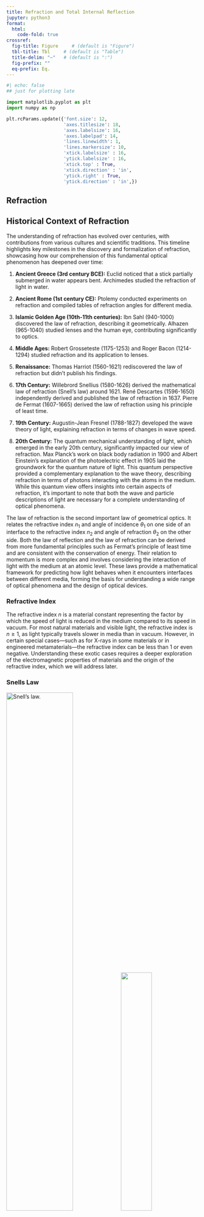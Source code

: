 ```yaml
---
title: Refraction and Total Internal Reflection
jupyter: python3
format:
  html:
    code-fold: true
crossref:
  fig-title: Figure     # (default is "Figure")
  tbl-title: Tbl     # (default is "Table")
  title-delim: "—"   # (default is ":")
  fig-prefix: ""
  eq-prefix: Eq.
---
```


```python
#| echo: false
## just for plotting late

import matplotlib.pyplot as plt
import numpy as np

plt.rcParams.update({'font.size': 12,
                     'axes.titlesize': 18,
                     'axes.labelsize': 16,
                     'axes.labelpad': 14,
                     'lines.linewidth': 1,
                     'lines.markersize': 10,
                     'xtick.labelsize' : 16,
                     'ytick.labelsize' : 16,
                     'xtick.top' : True,
                     'xtick.direction' : 'in',
                     'ytick.right' : True,
                     'ytick.direction' : 'in',})
```

## Refraction

::: {.callout-note collapse="true"}
## Historical Context of Refraction

The understanding of refraction has evolved over centuries, with contributions from various cultures and scientific traditions. This timeline highlights key milestones in the discovery and formalization of refraction, showcasing how our comprehension of this fundamental optical phenomenon has deepened over time:

1. **Ancient Greece (3rd century BCE):** Euclid noticed that a stick partially submerged in water appears bent. Archimedes studied the refraction of light in water.

2. **Ancient Rome (1st century CE):** Ptolemy conducted experiments on refraction and compiled tables of refraction angles for different media.

3. **Islamic Golden Age (10th-11th centuries):** Ibn Sahl (940-1000) discovered the law of refraction, describing it geometrically. Alhazen (965-1040) studied lenses and the human eye, contributing significantly to optics.

4. **Middle Ages:** Robert Grosseteste (1175-1253) and Roger Bacon (1214-1294) studied refraction and its application to lenses.

5. **Renaissance:** Thomas Harriot (1560-1621) rediscovered the law of refraction but didn't publish his findings.

6. **17th Century:** Willebrord Snellius (1580-1626) derived the mathematical law of refraction (Snell's law) around 1621. René Descartes (1596-1650) independently derived and published the law of refraction in 1637. Pierre de Fermat (1607-1665) derived the law of refraction using his principle of least time.

7. **19th Century:** Augustin-Jean Fresnel (1788-1827) developed the wave theory of light, explaining refraction in terms of changes in wave speed.

8. **20th Century:** The quantum mechanical understanding of light, which emerged in the early 20th century, significantly impacted our view of refraction. Max Planck's work on black body radiation in 1900 and Albert Einstein's explanation of the photoelectric effect in 1905 laid the groundwork for the quantum nature of light. This quantum perspective provided a complementary explanation to the wave theory, describing refraction in terms of photons interacting with the atoms in the medium. While this quantum view offers insights into certain aspects of refraction, it's important to note that both the wave and particle descriptions of light are necessary for a complete understanding of optical phenomena.
:::

The law of refraction is the second important law of geometrical optics. It relates the refractive index $n_1$ and angle of incidence $\theta_1$ on one side of an interface to the refractive index $n_2$ and angle of refraction $\theta_2$ on the other side. Both the law of reflection and the law of refraction can be derived from more fundamental principles such as Fermat's principle of least time and are consistent with the conservation of energy. Their relation to momentum is more complex and involves considering the interaction of light with the medium at an atomic level. These laws provide a mathematical framework for predicting how light behaves when it encounters interfaces between different media, forming the basis for understanding a wide range of optical phenomena and the design of optical devices.

### Refractive Index

The refractive index $n$ is a material constant representing the factor by which the speed of light is reduced in the medium compared to its speed in vacuum. For most natural materials and visible light, the refractive index is $n \ge 1$, as light typically travels slower in media than in vacuum. However, in certain special cases—such as for X-rays in some materials or in engineered metamaterials—the refractive index can be less than 1 or even negative. Understanding these exotic cases requires a deeper exploration of the electromagnetic properties of materials and the origin of the refractive index, which we will address later.

### Snells Law

![Snell's law.](../assets/images/reflection/snell.png){width=59%} ![](../assets/images/reflection/refraction_law.png){width=40% fig-align="center"}

::: {.callout-tip}
## Law of Refraction (Snell's Law)

The law of refraction (Snell's law) is given for the above sketch by the equation:

$$
n_1 \sin(\theta_1)=n_2 \sin(\theta_2)
$$
:::

You can explore the law of refraction using the interactive visualization below. The visualization shows a light ray incident on an interface between two media with different refractive indices. You can adjust the angle of incidence and the refractive index of the first medium to see how the angle of refraction changes according to Snell's law.

```{=html}
<div style="display: flex; justify-content: center; align-items: center; flex-direction: column;">
<div id="snells-law-viz"></div>
<p><input type="range" id="angle-slider" min="0" max="90" value="45" step="1">
Incident Angle: <span id="angle-value">45</span>°</p>
<p><input type="range" id="index1-slider" min="1.0" max="2.0" value="1.0" step="0.1">
Refractive Index n₁: <span id="index1-value">1.0</span></p>
<p><input type="range" id="index2-slider" min="1.0" max="2.0" value="1.5" step="0.1">
Refractive Index n₂: <span id="index2-value">1.5</span></p>
</div>
<script src="https://d3js.org/d3.v7.min.js"></script>

<script>
document.addEventListener('DOMContentLoaded', (event) => {
  // Set up the SVG
  const svg = d3.select("#snells-law-viz")
    .append("svg")
    .attr("width", 350)
    .attr("height", 350)
    .style("border", "1px solid #000000");

  const width = 350;
  const height = 350;

  // Define constants and initial values
  let n1 = 1.0;
  let n2 = 1.5;
  let angle = 45;

  // Create a group for the visualization
  const g = svg.append("g")
    .attr("transform", `translate(${width/2}, ${height/2})`);

  // Add the interface line
  g.append("line")
    .attr("x1", -width/2)
    .attr("y1", 0)
    .attr("x2", width/2)
    .attr("y2", 0)
    .attr("stroke", "black");

  g.append("line")
    .attr("x1", 0)
    .attr("y1", -height/2)
    .attr("x2", 0)
    .attr("y2", height/2)
    .attr("stroke", "black")
    .attr("stroke-dasharray", "5,5");

  const n2Label = g.append("text")
    .attr("x", 100)
    .attr("y", -10);

  const incidentRay = g.append("line")
    .attr("stroke", "red")
    .attr("stroke-width", 2);

  const refractedRay = g.append("line")
    .attr("stroke", "blue")
    .attr("stroke-width", 2);

  const incidentAngleLabel = g.append("text")
    .attr("x", 10)
    .attr("y", -10);

  const refractedAngleLabel = g.append("text")
    .attr("x", 10)
    .attr("y", 20);

  const n1Label = g.append("text")
    .attr("x", 100)
    .attr("y", 20);

  function updateViz(angle, n1, n2) {
    const theta1 = angle * Math.PI / 180; // Convert angle to radians

    const thetaC = Math.asin(n2 / n1);

    let theta2;
    let isTotalInternalReflection = false;

    // Check for total internal reflection
    if (theta1 > thetaC) {
        theta2 = -theta1; // Reflect the angle
        isTotalInternalReflection = true;
    } else {
        theta2 = Math.asin((n1 * Math.sin(theta1)) / n2);
    }

    incidentRay
      .attr("x1", 0)
      .attr("y1", 0)
      .attr("x2", -150 * Math.sin(theta1))
      .attr("y2", 150 * Math.cos(theta1));

    if (isTotalInternalReflection) {
        refractedRay
          .attr("x1", 0)
          .attr("y1", 0)
          .attr("x2", -150 * Math.sin(theta2))
          .attr("y2", 150 * Math.cos(theta2));
    } else {
        refractedRay
          .attr("x1", 0)
          .attr("y1", 0)
          .attr("x2", 150 * Math.sin(theta2))
          .attr("y2", -150 * Math.cos(theta2));
    }

    n1Label.text(`n₁ = ${n1.toFixed(1)}`);
    n2Label.text(`n₂ = ${n2.toFixed(1)}`);

    incidentAngleLabel
        .text(`θ₁ = ${((theta1 * 180) / Math.PI).toFixed(1)}°`)
        .attr("transform", `translate(${-150}, 150)`);

    refractedAngleLabel
        .text(`θ₂ = ${(theta2 * 180 / Math.PI).toFixed(1)}°`)
        .attr("transform", `translate(75,-175)`);
  }

  updateViz(angle, n1, n2);

  d3.select("#angle-slider").on("input", function() {
    angle = +this.value;
    d3.select("#angle-value").text(angle);
    updateViz(angle, n1, n2);
  });

  d3.select("#index1-slider").on("input", function() {
    n1 = +this.value;
    d3.select("#index1-value").text(n1.toFixed(1));
    updateViz(angle, n1, n2);
  });

  d3.select("#index2-slider").on("input", function() {
    n2 = +this.value;
    d3.select("#index2-value").text(n2.toFixed(1));
    updateViz(angle, n1, n2);
  });
});
</script>
```

Snell's law leads to some general patterns in the behavior of light rays at interfaces, which are worth remembering. Consider these two cases:

1. When light moves from a medium with lower refractive index to one with higher refractive index ($n_1 < n_2$):
   - The refracted ray bends towards the normal (optical axis)
   - The angle of refraction is smaller than the angle of incidence ($\theta_2 < \theta_1$)

2. When light moves from a medium with higher refractive index to one with lower refractive index ($n_1 > n_2$):
   - The refracted ray bends away from the normal (optical axis)
   - The angle of refraction is larger than the angle of incidence ($\theta_2 > \theta_1$)

Figure @fig-snells-combinations illustrates these principles with three plots showing how the refracted angle changes with the incident angle for two common interface scenarios: glass-to-air and air-to-glass. These plots clearly demonstrate the different behaviors described above.

<!--
![Snell's law for different combinations of refractive indices. The plots show the relationship between incident angle ($\theta_1$) and refracted angle ($\theta_2$) for three scenarios: (a) light passing from air to glass, (b) light passing from glass to air, and (c) a comparison of both cases. Note how the curves differ when light moves into a medium with higher refractive index versus a lower refractive index.](../assets/images/reflection/angles.png){#fig-snells-combinations width=60% fig-align="center"}
 -->


```python
#| code-fold: true
#| label: fig-snells-combinations
#| fig-cap: "Snell's law for different combinations of refractive indices. The plots show the relationship between incident angle ($\\theta_1$) and refracted angle ($\\theta_2$) for three scenarios: (a) light passing from air to glass, (b) light passing from glass to air, and (c) a comparison of both cases. Note how the curves differ when light moves into a medium with higher refractive index versus a lower refractive index."

def snell(n1, n2, theta1):
    sin_theta2 = n1 * np.sin(theta1) / n2
    theta2 = np.arcsin(np.clip(sin_theta2, -1, 1))
    theta2[sin_theta2 > 1] = np.nan
    return theta2

fig, ax = plt.subplots(figsize=(4, 4))

theta1 = np.linspace(0, np.pi/2, 1000)

theta2_1_to_1_5 = snell(1.0, 1.5, theta1)
theta2_1_5_to_1 = snell(1.5, 1.0, theta1)
theta2_1_to_1 = snell(1.0, 1.0, theta1)

ax.plot(np.degrees(theta1), np.degrees(theta2_1_to_1_5), color='blue')
ax.plot(np.degrees(theta1), np.degrees(theta2_1_5_to_1), color='red')
ax.plot(np.degrees(theta1), np.degrees(theta2_1_to_1), color='green', linestyle='--')

ax.set_xlabel(r'$\theta_1$ [°]')
ax.set_ylabel(r'$\theta_2$ [°]')
ax.set_xlim(0, 90)
ax.set_ylim(0, 90)

ax.plot([0, 90], [0, 90], color='gray', linestyle=':', label='y=x')

ax.annotate(r'$\frac{n_2}{n_1}=1.5$', xy=(60, 35), xytext=(50, 20),
            arrowprops=dict(arrowstyle='->'), color='blue')
ax.annotate(r'$\frac{n_1}{n_2}=1.5$', xy=(30, 50), xytext=(10, 70),
            arrowprops=dict(arrowstyle='->'), color='red')
ax.annotate(r'$\frac{n_2}{n_1}=1$', xy=(45, 45), xytext=(65, 50),
            arrowprops=dict(arrowstyle='->'), color='green')

plt.tight_layout()
plt.show()
```

### Total Internal Reflection

The above diagram reveals a special case occurring when $n_1 > n_2$. Under these conditions, we can increase the incident angle $\theta_1$ until the outgoing angle reaches $\theta_2 = \frac{\pi}{2}$. At this point, the refracted ray would be traveling along the interface between the two media. For any incident angle $\theta_1$ larger than this critical angle, there is no refracted ray at all; instead, we observe only a reflected ray. This phenomenon, known as **total internal reflection**, occurs despite the fact that the material with refractive index $n_2$ is completely transparent.

Let's formalize this concept mathematically. Using Snell's law and setting $\theta_2 = \frac{\pi}{2}$, we obtain the equation for the critical angle $\theta_c$:

$$\theta_1 = \theta_c = \sin^{-1}\left(\frac{n_2}{n_1}\right)$$

Note that the $\sin^{-1}()$ function requires an argument $\le 1$, which is why this phenomenon only occurs when $n_2 < n_1$.

It's important to understand that during total internal reflection, all of the light energy is reflected back into the first medium, hence the term 'total'. However, electromagnetic optics reveals an interesting subtlety: an evanescent wave penetrates a short distance into the second medium, though it doesn't propagate energy across the boundary.

When the incident angle exceeds the critical angle, Snell's law as we've written it no longer applies. Instead, we observe perfect reflection, where the angle of reflection equals the angle of incidence, just as in regular reflection from a mirror. This reflection occurs without any loss of energy to the second medium, making it an extremely efficient process.


![Total internal reflection.](../assets/images/reflection/tir.png){#fig-total-internal-reflection width=50%} ![](../assets/images/reflection/tir_disk.png){width=49% fig-align="center"}

::: {.callout-tip}
## Total Internal Reflection

Total internal reflection occurs when light is passing from higher refractive index to lower refractive index materials for incidence angle larger than a critical angle

$$
\theta_c=\sin^{-1}\left (\frac{n_2}{n_1}\right )
$$
:::


We can demonstrate total internal reflection very easily with a water basin, for example, where we couple in light from a laser from the side.

![Total internal reflection at a water/air interface.](../assets/images/reflection/basin_tir.png){#fig-water-air-interface width=59%} ![](../assets/images/reflection/tir_basin.png){width=40% fig-align="center"}


But you could try that yourself also in the bath tub diving below the water surface.

Total internal reflection has numerous practical applications:

1. Fiber optic communications: Light signals can travel long distances with minimal loss through optical fibers.
2. Optical instruments: Prisms in binoculars and telescopes use total internal reflection to manipulate light paths.
3. Gemstones: The sparkle of diamonds is enhanced by total internal reflection trapping light within the stone.
4. Medical endoscopes: Total internal reflection helps guide light through flexible tubes for internal imaging.

**Optical Fibers and Total Internal Reflection**

Total internal reflection plays a crucial role in modern telecommunications, particularly in optical fibers, which are also part of many experimental setups. These fibers are essentially ultra-thin glass wires, ranging in diameter from a few micrometers to several hundred micrometers, designed to transport light over long distances with minimal loss.

The structure of an optical fiber is key to its function:

1. Core: A central glass core with a refractive index $n_1$
2. Cladding: A surrounding layer with a slightly lower refractive index $n_2$

This difference in refractive indices is what allows total internal reflection to occur within the fiber.

![Total internal reflection in an optical fiber and a glass rod.](../assets/images/reflection/fiber.png){#fig-optical-fiber width=59%} ![](../assets/images/reflection/tir_rod.png){width=40% fig-align="center"}

For light to propagate effectively through the fiber, it must enter at an angle that ensures total internal reflection at the core-cladding interface. This leads to the concept of the acceptance angle, $\theta_a$, which is the maximum angle at which light can enter the fiber and still undergo total internal reflection.

To characterize this acceptance angle, optical engineers use a parameter called the **Numerical Aperture (NA)**.

::: {.callout-tip}
## Numerical Aperture
The Numerical Aperture of a fiber is defined as the sine of the maximum acceptance angle:

\begin{equation}
NA = \sin(\theta_a) = \sqrt{n_1^2 - n_2^2}
\end{equation}
:::

This equation relates the NA directly to the refractive indices of the core and cladding. The derivation of this formula involves applying Snell's law at the air-fiber interface and at the core-cladding interface, then using the condition for total internal reflection.

In practice, typical values for the refractive indices might be $n_1 = 1.475$ for the core and $n_2 = 1.46$ for the cladding. Plugging these into our equation:

\begin{equation}
NA = \sqrt{1.475^2 - 1.46^2} \approx 0.2
\end{equation}

This means that light entering the fiber within a cone of about 11.5° (arcsin(0.2)) from the fiber's axis will be transmitted through the fiber via total internal reflection.

The NA is an important parameter in fiber optic design:

1. It determines the light-gathering ability of the fiber.
2. It affects the fiber's bandwidth and its susceptibility to certain types of signal distortion.
3. It influences how easily the fiber can be coupled to light sources and other fibers.

Optical fibers come in various types, each optimized for different applications. Some fibers are designed to transmit light over long distances with minimal loss, while others are engineered for specific wavelengths or to guide light in unusual ways. The figure below shows a few examples of optical fiber types.

![Rendering of different optical fibers types (from left to right): Hollow core optical fiber, hollow core bragg fiber, photonic crystal fiber, conventional fiber](img/fibers.png){#fig-optical-fiber width=100%}


### Fermat's Principle for Inhomogeneous Media

While before we have considered Fermat's principle for the special case of refraction and light propagation in a homogeneous medium, we can define a more general version of it correponding to the following situation also involving an inhomogeneous refractive index $n(\vec{r})$.

![Sketch for a general description of Fermat's principle](../assets/images/reflection/fermat_general.png){#fig-fermat-general width="40%"}

For this general scenario of light traveling along a path, we can define an optical path length (OPL) as

\begin{equation}
\text{OPL} = \int\limits_{A}^{C} n(\mathbf{r}) \mathrm ds=0,
\end{equation}

with a varying refractive index $n(\mathbf{r})$. Fermat's Principle states that the actual path taken by the light makes the OPL stationary:

$$
\delta \left( \int_A^B n(\mathbf{r}) \, ds \right) = 0
$$

Using the calculus of variations, this leads to the Euler-Lagrange equation for the path of light. In Cartesian coordinates, if the path is parameterized by $\mathbf{r}(s) = (x(s), y(s), z(s))$, the Euler-Lagrange equations become:

$$
\frac{d}{ds} \left( n \frac{d\mathbf{r}}{ds} \right) = \nabla n
$$

where $\nabla n$ is the gradient of the refractive index. This equation describes how the light ray bends in response to changes in the refractive index of the medium.

Fermat's Principle is a cornerstone of geometrical optics and has applications in designing optical systems, understanding mirages, and analyzing the behavior of light in various media.


::: {.callout-tip collapse="true"}
### Fermat's Principle and Snells Law

We would like to apply Fermat's principle to derive Snell's law, which is a more lengthy calculation.  To do this, we consider a light ray traveling from point $A$ in medium 1 (with refractive index $n_1$) to point $C$ in medium 2 (with refractive index $n_2$), crossing the interface at point $B$. Let the coordinates of points $A$, $B$, and $C$ be $(x_A, y_A)$, $(x_B, y_B)$, and $(x_C, y_C)$, respectively. Assume the interface between the two media is at $y = y_B$. The optical path length (OPL) is given by:

$$
\delta \int_{A}^{C} n(\vec{r}) \, ds = 0,
$$

where $n(\vec{r})$ is the refractive index at position $\vec{r}$, and $ds$ is an infinitesimal element of the path.

Consider a light ray traveling from point $A$ in medium 1 (with refractive index $n_1$) to point $C$ in medium 2 (with refractive index $n_2$), crossing the interface at point $B$. Let the coordinates of points $A$, $B$, and $C$ be $(x_A, y_A)$, $(x_B, y_B)$, and $(x_C, y_C)$, respectively. Assume the interface between the two media is at $y = y_B$.

#### Optical Path Length

The optical path length (OPL) is given by:

$$
\text{OPL} = n_1 \int_{A}^{B} ds_1 + n_2 \int_{B}^{C} ds_2,
$$

where $ds_1$ and $ds_2$ are the infinitesimal path lengths in media 1 and 2, respectively.

#### Path Lengths

The path lengths $ds_1$ and $ds_2$ can be expressed in terms of the coordinates:

$$
ds_1 = \sqrt{(dx_1)^2 + (dy_1)^2}, \quad ds_2 = \sqrt{(dx_2)^2 + (dy_2)^2}.
$$

Since the interface is at $y = y_B$, we have $dy_1 = y_B - y_A$ and $dy_2 = y_C - y_B$. The total optical path length is:

$$
\text{OPL} = n_1 \sqrt{(x_B - x_A)^2 + (y_B - y_A)^2} + n_2 \sqrt{(x_C - x_B)^2 + (y_C - y_B)^2}.
$$

#### Applying Fermat's Principle

To find the stationary path, we take the variation of the OPL with respect to $x_B$:

$$
\delta \text{OPL} = \delta \left[ n_1 \sqrt{(x_B - x_A)^2 + (y_B - y_A)^2} + n_2 \sqrt{(x_C - x_B)^2 + (y_C - y_B)^2} \right] = 0.
$$

Taking the derivative with respect to $x_B$:

$$
\frac{\partial}{\partial x_B} \left[ n_1 \sqrt{(x_B - x_A)^2 + (y_B - y_A)^2} + n_2 \sqrt{(x_C - x_B)^2 + (y_C - y_B)^2} \right] = 0.
$$

#### Differentiating

Differentiating each term separately:

$$
n_1 \frac{\partial}{\partial x_B} \sqrt{(x_B - x_A)^2 + (y_B - y_A)^2} + n_2 \frac{\partial}{\partial x_B} \sqrt{(x_C - x_B)^2 + (y_C - y_B)^2} = 0.
$$

Using the chain rule:

$$
n_1 \frac{x_B - x_A}{\sqrt{(x_B - x_A)^2 + (y_B - y_A)^2}} + n_2 \frac{x_B - x_C}{\sqrt{(x_C - x_B)^2 + (y_C - y_B)^2}} = 0.
$$

#### Simplifying

Let $\theta_1$ be the angle of incidence and $\theta_2$ be the angle of refraction. Then:

$$
\sin \theta_1 = \frac{x_B - x_A}{\sqrt{(x_B - x_A)^2 + (y_B - y_A)^2}}, \quad \sin \theta_2 = \frac{x_C - x_B}{\sqrt{(x_C - x_B)^2 + (y_C - y_B)^2}}.
$$

Substituting these into the equation:

$$
n_1 \sin \theta_1 + n_2 \sin \theta_2 = 0.
$$

Since $\sin \theta_2$ is in the opposite direction, we have:

$$
n_1 \sin \theta_1 = n_2 \sin \theta_2.
$$

This is Snell's law, which describes the relationship between the angles of incidence and refraction when light passes from one medium to another.

#### Conclusion

By applying Fermat's principle and taking the variation of the optical path length, we have derived Snell's law:

$$
n_1 \sin \theta_1 = n_2 \sin \theta_2.
$$

This demonstrates how the principle of least time leads to the well-known law of refraction in optics.
:::

::: {.callout-tip collapse="true"}
#### Example: Light in a Graded-Index Medium

Consider a medium where the refractive index varies with height $y$ as $n(y) = n_0 (1 - \frac{\alpha^2}{2 n_0} y^2)$. The path of light in such a medium can be found by using Fermat's principle in differential form:

$$
\frac{d}{ds}\left (n(\textbf{r})\frac{d\textbf{r}}{ds}\right)=\nabla n(\textbf{r})
$$

Typically, this requires to express the coordinates in terms of a parameter, such as $x(s)$ and $y(s)$, and then solve the differential equation. The solution will give the path of light in the medium. This is difficult and commonly done numerically. In paraxial optics, when the light is propagating roughly in the direction of $z$, the differential element $ds$ can be approximated as $dz$ since then

$$
ds=dz\sqrt{1+\left (\frac{dy}{dz}\right )^2+\left (\frac{dx}{dz}\right)^2}\approx dz
$$

which yields

$$
\frac{d}{dz}\left (n\frac{dx}{dz}\right)\approx \frac{dn}{dx}
$$

and

$$
\frac{d}{dz}\left (n\frac{dy}{dz}\right )\approx \frac{dn}{dy}
$$

This readily yields the path of light in a homogeneous medium, where $n$ is constant.  In this case we have

$$
\frac{d^2 x}{dz^2}=\frac{d^2 y}{dz^2}=0
$$

which is true for a straight line. In a graded-index medium, the path of light can be found by solving the differential equation

$$
\frac{d^2 y}{dz^2}=-\alpha^2 y
$$

which is reminiscent of the equation of motion of a harmonic oscillator.
The solution is therefore an oscillating function

$$
y(z)=y_0\cos(\alpha z)+\frac{\theta_0}{\alpha}\sin(\alpha z  )
$$

where the angle $\theta_0$ is the initial angle of the light ray with respect to the $z$ axis. This solution describes the path of light in a graded-index medium.
:::


::: {.callout-tip collapse="true"}
## Fermats's Principle in Integral and Differential Form


We have described Fermat't principle in an integral form specifiying the optical path length $S$ as

$$
OPL=\int n(\textbf{r})ds
$$

The path length $ds$ can be given in terms of two coordinates $x_1$ and $x_2$ parametrized by $\lambda$ such that

$$
ds=\sqrt{\dot{x}_1^{2}+\dot{x}_2^{2}}d\lambda
$$

where $\dot{x}_1=\frac{dx_{1}}{d\lambda}$. We can therefore write Fermat's principle as


$$
\delta OPL=\int\left[\left(\frac{\partial n}{\partial x_i} \delta x_i\right) \sqrt{\dot{x}_1^2+\dot{x}_2^2}+n \frac{1}{\sqrt{\dot{x}_1^2+\dot{x}_2^2}} \dot{x}_i \delta \dot{x}_i\right] d \lambda = 0
$$


To evaluate this integral we would like to integrate by parts. We can write the integrand as
$$
u = n \frac{1}{\sqrt{\dot{x}_1^2+\dot{x}_2^2}} \dot{x}_i
$$

and

$$
dv = \delta \dot{x}_i d\lambda
$$

We can now calculate $du$ and $v$ and obtain

$$
du = \frac{d}{d\lambda}\left[n \frac{1}{\sqrt{\dot{x}_1^2+\dot{x}_2^2}} \dot{x}_i\right] d\lambda
$$

and

$$
v = \delta x_i
$$

With these expressions we can now apply the integration by parts formula $\int u dv = uv - \int v du$, we get:

$$
\int n \frac{1}{\sqrt{\dot{x}_1^2+\dot{x}_2^2}} \dot{x}_i \delta \dot{x}_i d\lambda = \left[n \frac{1}{\sqrt{\dot{x}_1^2+\dot{x}_2^2}} \dot{x}_i \delta x_i\right]|_{\lambda_1}^{\lambda_2} - \int \delta x_i \frac{d}{d\lambda}\left[n \frac{1}{\sqrt{\dot{x}_1^2+\dot{x}_2^2}} \dot{x}_i\right] d\lambda
$$

This can be substituted back into the original equation to obtain


$$
\begin{aligned}
\delta OPL &= \int \left[\left(\frac{\partial n}{\partial x_i} \delta x_i\right) \sqrt{\dot{x}_1^2+\dot{x}_2^2}\right] d\lambda \\
&+ \left[n \frac{1}{\sqrt{\dot{x}_1^2+\dot{x}_2^2}} \dot{x}_i \delta x_i\right]|_{\lambda_1}^{\lambda_2} \\
&- \int \delta x_i \frac{d}{d\lambda}\left[n \frac{1}{\sqrt{\dot{x}_1^2+\dot{x}_2^2}} \dot{x}_i\right] d\lambda = 0
\end{aligned}
$$

After rearranging the terms we get

$$
\begin{aligned}
\delta OPL &= \int \left\{\frac{\partial n}{\partial x_i} \sqrt{\dot{x}_1^2+\dot{x}_2^2} - \frac{d}{d\lambda}\left[n \frac{1}{\sqrt{\dot{x}_1^2+\dot{x}_2^2}} \dot{x}_i\right]\right\} \delta x_i d\lambda \\
&+ \left[n \frac{1}{\sqrt{\dot{x}_1^2+\dot{x}_2^2}} \dot{x}_i \delta x_i\right]|_{\lambda_1}^{\lambda_2} = 0
\end{aligned}
$$

and therefore finally

$$
\delta OPL=\int\left[\left(\frac{\partial n}{\partial x_i}\right) \sqrt{\dot{x}_1{ }^2+\dot{x}_2{ }^2}-\frac{d}{d \lambda}\left(n \frac{1}{\sqrt{\dot{x}_1^2+\dot{x}_2^2}} \dot{x}_i\right)\right] \delta x_i d \lambda+\text { boundary terms }
$$

for which we choose the parameter $\lambda$ such that the boundary terms vanish.

$$
\lambda=s
$$

such that

$$
\sqrt{\dot{x}_1^2+\dot{x}_2^2}=1
$$

and finally leads to the Euler-Lagrange equation

$$
\left(\frac{\partial n}{\partial x_i}\right)-\frac{d}{d s}\left(n \dot{x}_i\right)=0
$$

which is the differential form of the Fermat's principle.
:::
